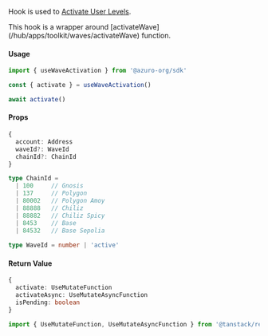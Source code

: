
Hook is used to [Activate User Levels](/hub/apps/guides/azuro-waves#activate-user-levels).

<Callout type="info">
  This hook is a wrapper around [activateWave](/hub/apps/toolkit/waves/activateWave) function.
</Callout>

#### Usage

```ts
import { useWaveActivation } from '@azuro-org/sdk'

const { activate } = useWaveActivation()

await activate()
```

#### Props

```ts
{
  account: Address
  waveId?: WaveId
  chainId?: ChainId
}
```

```ts
type ChainId = 
  | 100     // Gnosis
  | 137     // Polygon
  | 80002   // Polygon Amoy
  | 88888   // Chiliz
  | 88882   // Chiliz Spicy
  | 8453    // Base
  | 84532   // Base Sepolia
  
type WaveId = number | 'active'
```

#### Return Value

```ts
{
  activate: UseMutateFunction
  activateAsync: UseMutateAsyncFunction
  isPending: boolean
}
```

```ts
import { UseMutateFunction, UseMutateAsyncFunction } from '@tanstack/react-query'
```
